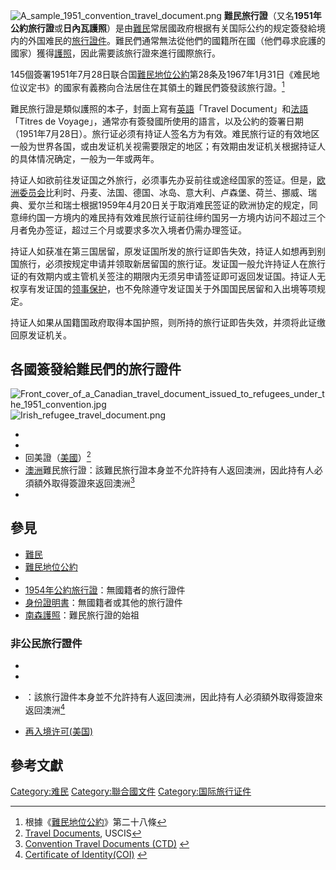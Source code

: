 {{copyedit|time=2016-05-07T12:40:53+00:00}}
[[File:A_sample_1951_convention_travel_document.png|thumb]]
'''難民旅行證'''（又名'''1951年公約旅行證'''或'''日內瓦護照'''）是由[[難民|難民]]常居國政府根据有关国际公约的规定簽發給境内的外国难民的[[旅行證件|旅行證件]]。難民們通常無法從他們的國籍所在國（他們尋求庇護的國家）獲得[[護照|護照]]，因此需要該旅行證來進行國際旅行。

145個簽署1951年7月28日联合国[[難民地位公約|難民地位公約]]第28条及1967年1月31日《难民地位议定书》的國家有義務向合法居住在其領土的難民們簽發該旅行證。<ref>根據《[[s:難民地位公約|難民地位公約]]》第二十八條</ref>

難民旅行證是類似護照的本子，封面上寫有[[英語|英語]]「Travel Document」和[[法語|法語]]「Titres de Voyage」，通常亦有簽發國所使用的語言，以及公約的簽署日期（1951年7月28日）。旅行证必须有持证人签名方为有效。难民旅行证的有效地区一般为世界各国，或由发证机关视需要限定的地区；有效期由发证机关根据持证人的具体情况确定，一般为一年或两年。

持证人如欲前往发证国之外旅行，必须事先办妥前往或途经国家的签证。但是，[[欧洲委员会|欧洲委员会]]比利时、丹麦、法国、德国、冰岛、意大利、卢森堡、荷兰、挪威、瑞典、爱尔兰和瑞士根据1959年4月20日关于取消难民签证的欧洲协定的规定，同意缔约国一方境内的难民持有效难民旅行证前往缔约国另一方境内访问不超过三个月者免办签证，超过三个月或要求多次入境者仍需办理签证。

持证人如获准在第三国居留，原发证国所发的旅行证即告失效，持证人如想再到别国旅行，必须按规定申请并领取新居留国的旅行证。发证国一般允许持证人在旅行证的有效期内或主管机关签注的期限内无须另申请签证即可返回发证国。持证人无权享有发证国的[[领事保护|领事保护]]，也不免除遵守发证国关于外国国民居留和入出境等项规定。

持证人如果从国籍国政府取得本国护照，则所持的旅行证即告失效，并须将此证缴回原发证机关。
==各國簽發給難民們的旅行證件==
[[File:Front_cover_of_a_Canadian_travel_document_issued_to_refugees_under_the_1951_convention.jpg|thumb]]
[[File:Irish_refugee_travel_document.png|thumb]]
* {{Link-en|紐西蘭難民旅行證|New Zealand Refugee Travel Document}}
* {{Link-en|愛沙尼亞難民旅行證|Estonian travel document for refugees}}
* 回美證（[[美國|美國]]）<ref>[http://www.uscis.gov/portal/site/uscis/menuitem.eb1d4c2a3e5b9ac89243c6a7543f6d1a/?vgnextoid=4c790a5659083210VgnVCM100000082ca60aRCRD&vgnextchannel=4c790a5659083210VgnVCM100000082ca60aRCRD Travel Documents], USCIS</ref>
* [[澳洲|澳洲]]難民旅行證：該難民旅行證本身並不允許持有人返回澳洲，因此持有人必須額外取得簽證來返回澳洲<ref>[http://www.dfat.gov.au/publications/passports/Policy/TravelDocuments/ConventionTravelDocuments/index.htm Convention Travel Documents (CTD)] {{webarchive|url=https://web.archive.org/web/20130304170956/http://www.dfat.gov.au/publications/passports/Policy/TravelDocuments/ConventionTravelDocuments/index.htm |date=2013-03-04 }}</ref>
*{{Link-en|瑞士難民旅行證|Swiss Travel Document}}

==參見==
*[[難民|難民]]
*[[難民地位公約|難民地位公約]]
*{{Link-en|旅行證件|Travel document}}
*[[1954年公約旅行證|1954年公約旅行證]]：無國籍者的旅行證件
*[[身份證明書|身份證明書]]：無國籍者或其他的旅行證件
*[[南森護照|南森護照]]：難民旅行證的始祖

===非公民旅行證件===
*{{Link-en|加拿大身份證明書|Canadian Certificate of Identity}}
*{{Link-en|日本再入國許可書|Japan Re-entry Permit}}
*{{Link-en|澳洲身份證明書|Australian Certificate of Identity}}：該旅行證件本身並不允許持有人返回澳洲，因此持有人必須額外取得簽證來返回澳洲<ref>[http://www.dfat.gov.au/publications/passports/Policy/TravelDocuments/CertificateofIdentity/index.htm Certificate of Identity(COI)] {{webarchive|url=https://web.archive.org/web/20130304170103/http://www.dfat.gov.au/publications/passports/Policy/TravelDocuments/CertificateofIdentity/index.htm |date=2013-03-04 }}</ref>
*[[再入境许可_(美国)|再入境许可(美国)]]

==參考文獻==
{{Reflist}}

[[Category:难民|Category:难民]]
[[Category:聯合國文件|Category:聯合國文件]]
[[Category:国际旅行证件|Category:国际旅行证件]]